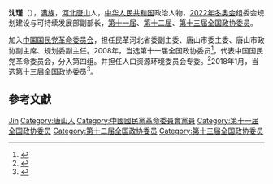 '''沈瑾'''（{{bd|1965年||}}），[[满族|满族]]，[[河北|河北]][[唐山|唐山]]人，[[中华人民共和国|中华人民共和国]]政治人物，[[2022年冬奥会|2022年冬奥会]]组委会规划建设与可持续发展部副部长，[[第十一届全国政协委员|第十一届]]、[[第十二届全国政协委员|第十二届]]、[[第十三届全国政协委员|第十三届全国政协委员]]。

加入[[中国国民党革命委员会|中国国民党革命委员会]]，担任民革河北省委副主委、唐山市委主委、唐山市政协副主席、规划委副主任。2008年，当选第十一届全国政协委员<ref>{{cite news|title=第十一届全国政协委员名单|url=http://www.indaa.com.cn/zt/2009qglh/zxzs/200903/t20090303_127573.html|accessdate=2013-04-09|newspaper=新华社北京1月25日电 中国人民政治协商会议第十一届全国委员会委员名单(共2237人，2008年1月25日政协第十届全国委员会常务委员会第二十次会议通过)|date=2008年1月25日|deadurl=yes|archiveurl=https://web.archive.org/web/20130928014403/http://www.indaa.com.cn/zt/2009qglh/zxzs/200903/t20090303_127573.html|archivedate=2013年9月28日}}</ref>，代表中国国民党革命委员会，分入第四组。并担任人口资源环境委员会专委。<ref>{{cite news|title=全国政协信息-沈瑾|url=http://www.cppcc.gov.cn/CMS/wylibary/showJcwyxtInfoWylibary.action?tabJcwyxt.guid=11W0001240&wytype=wjwy|accessdate=2013-04-11|newspaper=全国政协委员会|archive-date=2016-03-05|archive-url=https://web.archive.org/web/20160305032224/http://www.cppcc.gov.cn/CMS/wylibary/showJcwyxtInfoWylibary.action?tabJcwyxt.guid=11W0001240&wytype=wjwy|dead-url=no}}</ref>2018年1月，当选[[中国人民政治协商会议第十三届全国委员会委员名单|第十三届全国政协委员]]<ref>{{Cite web|url=http://sports.163.com/18/0126/06/D92BRKK400051C89.html|title=中国人民政治协商会议第十三届全国委员会委员名单|accessdate=2018-01-26|last=|work=网易|archive-url=https://web.archive.org/web/20180127143232/http://sports.163.com/18/0126/06/D92BRKK400051C89.html|archive-date=2018-01-27|dead-url=yes}}</ref>。

== 參考文獻 ==
{{reflist}}

{{中国政治人物小作品}}

{{Authority control}}
{{DEFAULTSORT:Shen沈}}
[[Category:沈姓|Jin]]
[[Category:唐山人|Category:唐山人]]
[[Category:中國國民黨革命委員會黨員|Category:中國國民黨革命委員會黨員]]
[[Category:第十一届全国政协委员|Category:第十一届全国政协委员]]
[[Category:第十二届全国政协委员|Category:第十二届全国政协委员]]
[[Category:第十三届全国政协委员|Category:第十三届全国政协委员]]